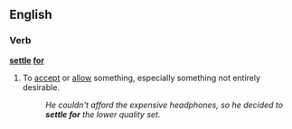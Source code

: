 ==English==

===Verb===
'''[[settle]] [[for]]'''
# {{idiom}} To [[accept]] or [[allow]] something, especially something not entirely desirable.
#:''He couldn't afford the expensive headphones, so he decided to '''settle for''' the lower quality set.''